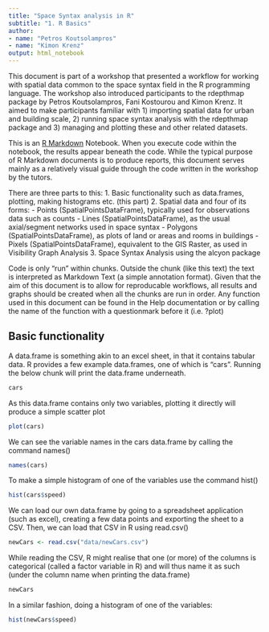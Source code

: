 ```yaml
---
title: "Space Syntax analysis in R"
subtitle: "1. R Basics"
author:
- name: "Petros Koutsolampros"
- name: "Kimon Krenz"
output: html_notebook
---
```


This document is part of a workshop that presented a workflow for working with spatial data common to the space syntax field in the R programming language. The workshop also introduced participants to the rdepthmap package by Petros Koutsolampros, Fani Kostourou and Kimon Krenz. It aimed to make participants familiar with 1) importing spatial data for urban and building scale, 2) running space syntax analysis with the rdepthmap package and 3) managing and plotting these and other related datasets.

This is an [R Markdown](http://rmarkdown.rstudio.com) Notebook. When you execute code within the notebook, the results appear beneath the code. While the typical purpose of R Markdown documents is to produce reports, this document serves mainly as a relatively visual guide through the code written in the workshop by the tutors.

There are three parts to this:
1. Basic functionality such as data.frames, plotting, making histograms etc. (this part)
2. Spatial data and four of its forms:
  - Points (SpatialPointsDataFrame), typically used for observations data such as counts
  - Lines (SpatialPointsDataFrame), as the usual axial/segment networks used in space syntax
  - Polygons (SpatialPointsDataFrame), as plots of land or areas and rooms in buildings
  - Pixels (SpatialPointsDataFrame), equivalent to the GIS Raster, as used in Visibility Graph Analysis
3. Space Syntax Analysis using the alcyon package

Code is only "run" within chunks. Outside the chunk (like this text) the text is interpreted as Markdown Text (a simple annotation format).
Given that the aim of this document is to allow for reproducable workflows, all results and graphs should be created when all the chunks are run in order.
Any function used in this document can be found in the Help documentation or by calling the name of the function with a questionmark before it (i.e. ?plot)

## Basic functionality

A data.frame is something akin to an excel sheet, in that it contains tabular data. R provides a few example data.frames, one of which is "cars". Running the below chunk will print the data.frame underneath.
```r
cars
```

As this data.frame contains only two variables, plotting it directly will produce a simple scatter plot
```r
plot(cars)
```

We can see the variable names in the cars data.frame by calling the command names()
```r
names(cars)
```

To make a simple histogram of one of the variables use the command hist()
```r
hist(cars$speed)
```

We can load our own data.frame by going to a spreadsheet application (such as excel), creating a few data points and exporting the sheet to a CSV. Then, we can load that CSV in R using read.csv()
```r
newCars <- read.csv("data/newCars.csv")
```

While reading the CSV, R might realise that one (or more) of the columns is categorical (called a factor variable in R) and will thus name it as such (under the column name when printing the data.frame)
```r
newCars
```

In a similar fashion, doing a histogram of one of the variables:
```r
hist(newCars$speed)
```
